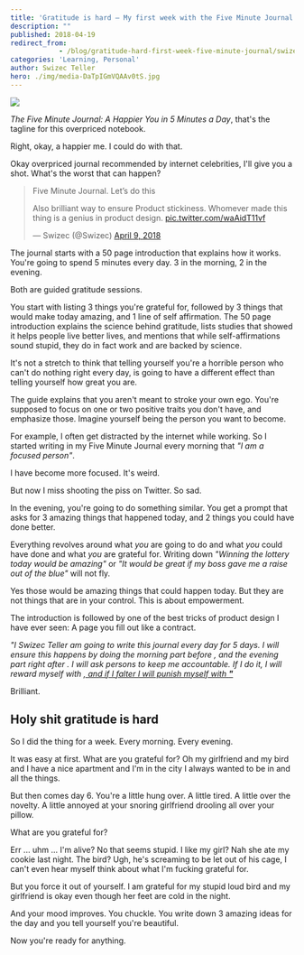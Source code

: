 ```yaml
---
title: 'Gratitude is hard – My first week with the Five Minute Journal'
description: ""
published: 2018-04-19
redirect_from: 
            - /blog/gratitude-hard-first-week-five-minute-journal/swizec/8343
categories: 'Learning, Personal'
author: Swizec Teller
hero: ./img/media-DaTpIGmVQAAv0tS.jpg
---
```

[![](./img/media-DaTpIGmVQAAv0tS.jpg)](https://amzn.to/2qJsH7O)



_The Five Minute Journal: A Happier You in 5 Minutes a Day_, that's the tagline for this overpriced notebook.



Right, okay, a happier me. I could do with that.



Okay overpriced journal recommended by internet celebrities, I'll give you a shot. What's the worst that can happen?



> Five Minute Journal. Let’s do this  
>   
> Also brilliant way to ensure Product stickiness. Whomever made this thing is a genius in product design. [pic.twitter.com/waAidT11vf](https://t.co/waAidT11vf)
>
> — Swizec (@Swizec) [April 9, 2018](https://twitter.com/Swizec/status/983166955858227200?ref_src=twsrc%5Etfw)



The journal starts with a 50 page introduction that explains how it works. You're going to spend 5 minutes every day. 3 in the morning, 2 in the evening.



Both are guided gratitude sessions.



You start with listing 3 things you're grateful for, followed by 3 things that would make today amazing, and 1 line of self affirmation. The 50 page introduction explains the science behind gratitude, lists studies that showed it helps people live better lives, and mentions that while self-affirmations sound stupid, they do in fact work and are backed by science.



It's not a stretch to think that telling yourself you're a horrible person who can't do nothing right every day, is going to have a different effect than telling yourself how great you are.



The guide explains that you aren't meant to stroke your own ego. You're supposed to focus on one or two positive traits you don't have, and emphasize those. Imagine yourself being the person you want to become.



For example, I often get distracted by the internet while working. So I started writing in my Five Minute Journal every morning that _"I am a focused person"_.



I have become more focused. It's weird.



But now I miss shooting the piss on Twitter. So sad.



In the evening, you're going to do something similar. You get a prompt that asks for 3 amazing things that happened today, and 2 things you could have done better.



Everything revolves around what _you_ are going to do and what _you_ could have done and what _you_ are grateful for. Writing down _"Winning the lottery today would be amazing"_ or _"It would be great if my boss gave me a raise out of the blue"_ will not fly.



Yes those would be amazing things that could happen today. But they are not things that are in your control. This is about empowerment.



The introduction is followed by one of the best tricks of product design I have ever seen: A page you fill out like a contract.



_"I Swizec Teller am going to write this journal every day for 5 days. I will ensure this happens by doing the morning part before , and the evening part right after . I will ask persons to keep me accountable. If I do it, I will reward myself with [, and if I falter I will punish myself with **"**](<>)_



Brilliant.



## Holy shit gratitude is hard



So I did the thing for a week. Every morning. Every evening.



It was easy at first. What are you grateful for? Oh my girlfriend and my bird and I have a nice apartment and I'm in the city I always wanted to be in and all the things.



But then comes day 6. You're a little hung over. A little tired. A little over the novelty. A little annoyed at your snoring girlfriend drooling all over your pillow.



What are you grateful for?



Err ... uhm ... I'm alive? No that seems stupid. I like my girl? Nah she ate my cookie last night. The bird? Ugh, he's screaming to be let out of his cage, I can't even hear myself think about what I'm fucking grateful for.



But you force it out of yourself. I am grateful for my stupid loud bird and my girlfriend is okay even though her feet are cold in the night.



And your mood improves. You chuckle. You write down 3 amazing ideas for the day and you tell yourself you're beautiful.



Now you're ready for anything.